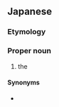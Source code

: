 ==Japanese==
{{ja-kanjitab|こく|さい|れん|ごう|じ|どう|き|きん|yomi=o}}
{{wikipedia|lang=ja}}

===Etymology===
{{compound|ja|国際連合|児童|基金|tr1=Kokusai Rengō|t1=[[United Nations]]|tr2=jidō|t2=[[child]]|tr3=kikin|t3=[[fund]]}}

===Proper noun===
{{ja-pos|proper|こくさい れんごう じどう ききん}}

# the {{w|United Nations Children's Emergency Fund}}

====Synonyms====
* {{ja-r|ユニセフ|caps=y}}

{{C|ja|Organizations}}